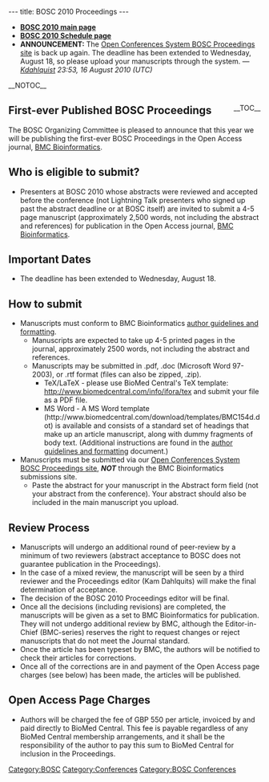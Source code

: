 ---
title: BOSC 2010 Proceedings
---

* '''[[BOSC_2010 | BOSC 2010 main page]]'''
* '''[[BOSC_2010_Schedule | BOSC 2010 Schedule page]]'''
* '''ANNOUNCEMENT:''' The [http://events.open-bio.org/BOSC2010-Proceedings/openconf.php Open Conferences System BOSC Proceedings site] is back up again.  The deadline has been extended to Wednesday, August 18, so please upload your manuscripts through the system.  ''&mdash; [[User:Kdahlquist|Kdahlquist]] 23:53, 16 August 2010 (UTC)''

__NOTOC__
<div style="float: right;">__TOC__</div>

== First-ever Published BOSC Proceedings ==

The BOSC Organizing Committee is pleased to announce that this year we will be publishing the first-ever BOSC Proceedings in the Open Access journal, [http://www.biomedcentral.com/bmcbioinformatics/ BMC Bioinformatics].

== Who is eligible to submit? ==

* Presenters at BOSC 2010 whose abstracts were reviewed and accepted before the conference (not Lightning Talk presenters who signed up past the abstract deadline or at BOSC itself) are invited to submit a 4-5 page manuscript (approximately 2,500 words, not including the abstract and references) for publication in the Open Access journal, [http://www.biomedcentral.com/bmcbioinformatics/ BMC Bioinformatics].

== Important Dates ==

* The deadline has been extended to Wednesday, August 18.

== How to submit ==

* Manuscripts must conform to BMC Bioinformatics [[Media:Instructions_for_authors_-_BMC_-_Appendix_A.pdf‎ | author guidelines and formatting]].
** Manuscripts are expected to take up 4-5 printed pages in the journal, approximately 2500 words, not including the abstract and references.
** Manuscripts may be submitted in .pdf, .doc (Microsoft Word 97-2003), or .rtf format (files can also be zipped, .zip).
*** TeX/LaTeX - please use BioMed Central's TeX template: http://www.biomedcentral.com/info/ifora/tex and submit your file as a PDF file.
*** MS Word - A MS Word template (http://www.biomedcentral.com/download/templates/BMC154d.dot) is available and consists of a standard set of headings that make up an article manuscript, along with dummy fragments of body text.  (Additional instructions are found in the [[Media:Instructions_for_authors_-_BMC_-_Appendix_A.pdf‎ | author guidelines and formatting]] document.)
* Manuscripts must be submitted via our [http://events.open-bio.org/BOSC2010-Proceedings/openconf.php Open Conferences System BOSC Proceedings site], '''''NOT''''' through the BMC Bioinformatics submissions site.
** Paste the abstract for your manuscript in the Abstract form field (not your abstract from the conference). Your abstract should also be included in the main manuscript you upload.

== Review Process ==

* Manuscripts will undergo an additional round of peer-review by a minimum of two reviewers (abstract acceptance to BOSC does not guarantee publication in the Proceedings).
* In the case of a mixed review, the manuscript will be seen by a third reviewer and the Proceedings editor (Kam Dahlquits) will make the final determination of acceptance.
* The decision of the BOSC 2010 Proceedings editor will be final.
* Once all the decisions (including revisions) are completed, the manuscripts will be given as a set to BMC Bioinformatics for publication.  They will not undergo additional review by BMC, although the Editor-in-Chief (BMC-series) reserves the right to request changes or reject manuscripts that do not meet the Journal standard.
* Once the article has been typeset by BMC, the authors will be notified to check their articles for corrections.
* Once all of the corrections are in and payment of the Open Access page charges (see below) has been made, the articles will be published.

== Open Access Page Charges ==

* Authors will be charged the fee of GBP 550 per article, invoiced by and paid directly to BioMed Central.  This fee is payable regardless of any BioMed Central membership arrangements, and it shall be the responsibility of the author to pay this sum to BioMed Central for inclusion in the Proceedings.

[[Category:BOSC]] [[Category:Conferences]]
[[Category:BOSC Conferences]]